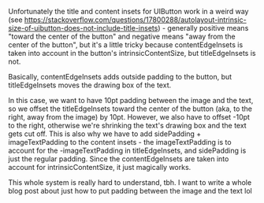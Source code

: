 Unfortunately the title and content insets for UIButton work in a weird way (see https://stackoverflow.com/questions/17800288/autolayout-intrinsic-size-of-uibutton-does-not-include-title-insets) - generally positive means "toward the center of the button" and negative means "away from the center of the button", but it's a little tricky because contentEdgeInsets is taken into account in the button's intrinsicContentSize, but titleEdgeInsets is not.

Basically, contentEdgeInsets adds outside padding to the button, but titleEdgeInsets moves the drawing box of the text.

In this case, we want to have 10pt padding between the image and the text, so we offset the titleEdgeInsets toward the center of the button (aka, to the right, away from the image) by 10pt. However, we also have to offset -10pt to the right, otherwise we're shrinking the text's drawing box and the text gets cut off. This is also why we have to add sidePadding + imageTextPadding to the content insets - the imageTextPadding is to account for the -imageTextPadding in titleEdgeInsets, and sidePadding is just the regular padding. Since the contentEdgeInsets are taken into account for intrinsicContentSize, it just magically works.

This whole system is really hard to understand, tbh. I want to write a whole blog post about just how to put padding between the image and the text lol
